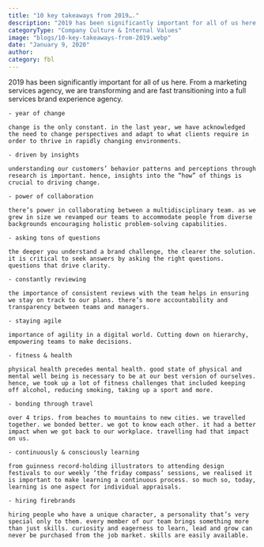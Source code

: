 ```yaml
---
title: "10 key takeaways from 2019…."
description: "2019 has been significantly important for all of us here. From a marketing services agency, we are transforming and are fast transitioning into a full services brand experience agency."
categoryType: "Company Culture & Internal Values"
image: "blogs/10-key-takeaways-from-2019.webp"
date: "January 9, 2020"
author:
category: fbl
---
```


2019 has been significantly important for all of us here. From a marketing services agency, we are transforming and are fast transitioning into a full services brand experience agency.

    - year of change

    change is the only constant. in the last year, we have acknowledged the need to change perspectives and adapt to what clients require in order to thrive in rapidly changing environments.

    - driven by insights

    understanding our customers’ behavior patterns and perceptions through research is important. hence, insights into the “how” of things is crucial to driving change.

    - power of collaboration

    there’s power in collaborating between a multidisciplinary team. as we grew in size we revamped our teams to accommodate people from diverse backgrounds encouraging holistic problem-solving capabilities.

    - asking tons of questions

    the deeper you understand a brand challenge, the clearer the solution. it is critical to seek answers by asking the right questions. questions that drive clarity.

    - constantly reviewing

    the importance of consistent reviews with the team helps in ensuring we stay on track to our plans. there’s more accountability and transparency between teams and managers.

    - staying agile

    importance of agility in a digital world. Cutting down on hierarchy, empowering teams to make decisions.

    - fitness & health

    physical health precedes mental health. good state of physical and mental well being is necessary to be at our best version of ourselves. hence, we took up a lot of fitness challenges that included keeping off alcohol, reducing smoking, taking up a sport and more.

    - bonding through travel

    over 4 trips. from beaches to mountains to new cities. we travelled together. we bonded better. we got to know each other. it had a better impact when we got back to our workplace. travelling had that impact on us.

    - continuously & consciously learning

    from guinness record-holding illustrators to attending design festivals to our weekly ‘the friday compass’ sessions, we realised it is important to make learning a continuous process. so much so, today, learning is one aspect for individual appraisals.

    - hiring firebrands

    hiring people who have a unique character, a personality that’s very special only to them. every member of our team brings something more than just skills. curiosity and eagerness to learn, lead and grow can never be purchased from the job market. skills are easily available.
